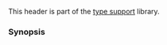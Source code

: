 {{cpp/header/title|typeindex|notes={{mark c++11}}}}
{{cpp/header/navbar}}

This header is part of the [[cpp/types|type support]] library.

{{dsc begin}}
{{dsc h1|Includes}}
{{dsc inc | cpp/header/dsc compare}}
{{dsc h1|Classes}}
{{dsc inc | cpp/types/dsc type_index}}
{{dsc inc | cpp/types/type_index/dsc hash}}
{{dsc h2|Forward declarations}}
{{dsc header|functional}}
{{dsc inc | cpp/utility/dsc hash}}
{{dsc end}}

===Synopsis===
{{cpp/synopsis/typeindex}}

{{langlinks|es|ja|ru|zh}}